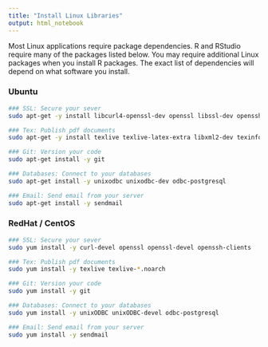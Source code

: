 ```yaml
---
title: "Install Linux Libraries"
output: html_notebook
---
```


Most Linux applications require package dependencies. R and RStudio require many of the packages listed below. You may require additional Linux packages when you install R packages. The exact list of dependencies will depend on what software you install.

### Ubuntu

```bash
### SSL: Secure your sever
sudo apt-get -y install libcurl4-openssl-dev openssl libssl-dev openssh-client

### Tex: Publish pdf documents
sudo apt-get -y install texlive texlive-latex-extra libxml2-dev texinfo texlive-bibtex-extra texlive-fonts-extra texlive-xetex

### Git: Version your code
sudo apt-get install -y git

### Databases: Connect to your databases
sudo apt-get install -y unixodbc unixodbc-dev odbc-postgresql

### Email: Send email from your server
sudo apt-get install -y sendmail
```

### RedHat / CentOS

```bash
### SSL: Secure your sever
sudo yum install -y curl-devel openssl openssl-devel openssh-clients

### Tex: Publish pdf documents
sudo yum install -y texlive texlive-*.noarch

### Git: Version your code
sudo yum install -y git

### Databases: Connect to your databases
sudo yum install -y unixODBC unixODBC-devel odbc-postgresql

### Email: Send email from your server
sudo yum install -y sendmail

```

